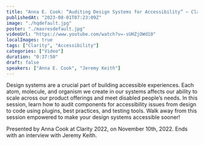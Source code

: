 ```yaml
---
title: "Anna E. Cook: “Auditing Design Systems for Accessibility” — Clarity 2022"
publishedAt: "2023-08-01T07:23:09Z"
image: "./hqdefault.jpg"
poster: "./maxresdefault.jpg"
videoUrl: "https://www.youtube.com/watch?v=-sUHZjOWd10"
localImages: true
tags: ["Clarity", "Accessibility"]
categories: ["Video"]
duration: "0:37:50"
draft: false
speakers: ["Anna E. Cook", "Jeremy Keith"]
---
```


Design systems are a crucial part of building accessible experiences. Each atom, molecule, and organism we create in our systems affects our ability to scale across our product offerings and meet disabled people’s needs. In this session, learn how to audit components for accessibility issues from design to code using plugins, best practices, and testing tools. Walk away from this session empowered to make your design systems accessible sooner!

Presented by Anna Cook at Clarity 2022, on November 10th, 2022. Ends with an interview with Jeremy Keith.
